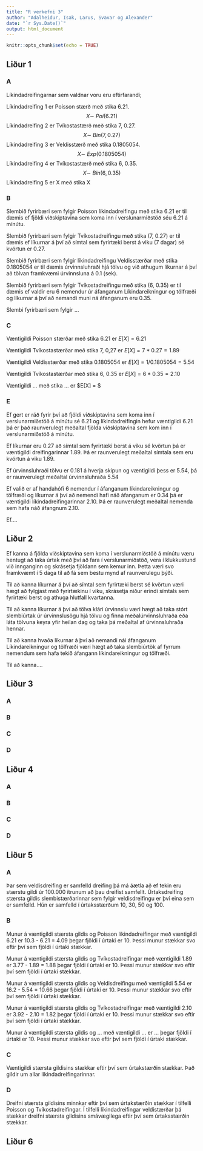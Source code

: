```yaml
---
title: "R verkefni 3"
author: "Adalheidur, Isak, Larus, Svavar og Alexander"
date: "`r Sys.Date()`"
output: html_document
---
```


```r
knitr::opts_chunk$set(echo = TRUE)
```

## Liður 1 

### A 
Líkindadreifingarnar sem valdnar voru eru eftirfarandi; 

Líkindadreifing 1 er Poisson stærð með stika 6.21. $$X \sim~ Poi(6.21)$$
Líkindadreifing 2 er Tvíkostastærð með stika 7, 0.27. $$X \sim ~ Bin(7, 0.27)$$
Líkindadreifing 3 er Veldisstærð með stika 0.1805054. $$X \sim ~ Exp(0.1805054)$$ 
Líkindadreifing 4 er Tvíkostastærð með stika 6, 0.35. $$X \sim ~ Bin(6, 0.35)$$
Líkindadreifing 5 er X með stika X $$ $$

### B 

Slembið fyrirbæri sem fylgir Poisson líkindadreifingu með stika 6.21 er til dæmis ef fjöldi viðskiptavina sem koma inn í verslunarmiðstöð séu 6.21 á mínútu. 

Slembið fyrirbæri sem fylgir Tvíkostadreifingu með stika (7, 0.27) er til dæmis ef líkurnar á því að símtal sem fyrirtæki berst á viku (7 dagar) sé kvörtun er 0.27. 

Slembið fyrirbæri sem fylgir líkindadreifingu Veldisstærðar með stika 0.1805054 er til dæmis úrvinnsluhraði hjá tölvu og við athugum líkurnar á því að tölvan framkvæmi úrvinnsluna á 0.1 (sek). 

Slembið fyrirbæri sem fylgir Tvíkostadreifingu með stika (6, 0.35) er til dæmis ef valdir eru 6 nemendur úr áfanganum Líkindareikningur og tölfræði og líkurnar á því að nemandi muni ná áfanganum eru 0.35.

Slembi fyrirbæri sem fylgir ...

### C

Væntigildi Poisson stærðar með stika 6.21 er $E[X] = 6.21$

Væntigildi Tvíkostastærðar með stika 7, 0,27 er $E[X] = 7 * 0.27 = 1.89$

Væntigildi Veldisstærðar með stika 0.1805054 er $E[X] = 1 / 0.1805054 = 5.54$

Væntigildi Tvíkostastærðar með stika 6, 0.35 er $E[X] = 6 * 0.35 = 2.10$

Væntigildi ... með stika ... er $E[X] = $

### E

Ef gert er ráð fyrir því að fjöldi viðskiptavina sem koma inn í verslunarmiðstöð á mínútu sé 6.21 og líkindadreifingin hefur væntigildi 6.21 þá er það raunverulegt meðaltal fjölda viðskiptavina sem kom inn í verslunarmiðstöð á mínútu. 

Ef líkurnar eru 0.27 að símtal sem fyrirtæki berst á viku sé kvörtun þá er væntigildi dreifingarinnar 1.89. Þá er raunverulegt meðaltal símtala sem eru kvörtun á viku 1.89. 

Ef úrvinnsluhraði tölvu er 0.181 á hverja skipun og væntigildi þess er 5.54, þá er raunverulegt meðaltal úrvinnsluhraða 5.54

Ef valið er af handahófi 6 nemendur í áfanganum líkindareikningur og tölfræði og líkurnar á því að nemendi hafi náð áfanganum er 0.34 þá er væntigildi líkindadreifingarinnar 2.10. Þá er raunverulegt meðaltal nemenda sem hafa náð áfangnum 2.10.

Ef....

## Liður 2

Ef kanna á fjölda viðskiptavina sem koma í verslunarmiðstöð á mínútu væru hentugt að taka úrtak með því að fara í verslunarmiðstöð, vera í klukkustund við innganginn og skrásetja fjöldann sem kemur inn. Þetta væri svo framkvæmt í 5 daga til að fá sem bestu mynd af raunverulegu þýði. 

Til að kanna líkurnar á því að símtal sem fyrirtæki berst sé kvörtun væri hægt að fylgjast með fyrirtækinu í viku, skrásetja niður erindi símtals sem fyrirtæki berst og athuga hlutfall kvartanna. 

Til að kanna líkurnar á því að tölva klári úrvinnslu væri hægt að taka stórt slembiúrtak úr úrvinnslusögu hjá tölvu og finna meðalúrvinnsluhraða eða láta tölvuna keyra yfir heilan dag og taka þá meðaltal af úrvinnsluhraða hennar.

Til að kanna hvaða líkurnar á því að nemandi nái áfanganum Líkindareikningur og tölfræði væri hægt að taka slembiúrtök af fyrrum nemendum sem hafa tekið áfangann líkindareikningur og tölfræði.   

Til að kanna....

## Liður 3

### A 

### B

### C

### D

## Liður 4

### A

### B

### C

### D

## Liður 5

### A 
Þar sem veldisdreifing er samfelld dreifing þá má áætla að ef tekin eru stærstu gildi úr 100.000 ítrunum að þau dreifist samfellt. Úrtaksdreifing stærsta gildis slembistærðarinnar sem fylgir veldisdreifingu er því eina sem er samfelld. Hún er samfelld í úrtaksstærðum 10, 30, 50 og 100. 

### B
Munur á væntigildi stærsta gildis og Poisson líkindadreifingar með væntigildi 6.21 er 10.3 - 6.21 = 4.09 þegar fjöldi í úrtaki er 10. Þessi munur stækkar svo eftir því sem fjöldi í úrtaki stækkar. 

Munur á væntigildi stærsta gildis og Tvíkostadreifingar með væntigildi 1.89 er 3.77 - 1.89 = 1.88 þegar fjöldi í úrtaki er 10. Þessi munur stækkar svo eftir því sem fjöldi í úrtaki stækkar. 

Munur á væntigildi stærsta gildis og Veldisdreifingu með væntigildi 5.54 er 16.2 - 5.54 = 10.66 þegar fjöldi í úrtaki er 10. Þessi munur stækkar svo eftir því sem fjöldi í úrtaki stækkar. 

Munur á væntigildi stærsta gildis og Tvíkostadreifingar með væntigildi 2.10 er 3.92 - 2.10 = 1.82 þegar fjöldi í úrtaki er 10. Þessi munur stækkar svo eftir því sem fjöldi í úrtaki stækkar.

Munur á væntigildi stærsta gildis og ... með væntigildi ... er ... þegar fjöldi í úrtaki er 10. Þessi munur stækkar svo eftir því sem fjöldi í úrtaki stækkar. 

### C
Væntigildi stærsta gildisins stækkar eftir því sem úrtakstærðin stækkar. Það gildir um allar líkindadreifingarinnar.

### D
Dreifni stærsta gildisins minnkar eftir því sem úrtakstærðin stækkar í tilfelli Poisson og Tvíkostadreifingar. Í tilfelli líkindadreifingar veldistærðar þá stækkar dreifni stærsta gildisins smávægilega eftir því sem úrtaksstærðin stækkar. 

## Liður 6



